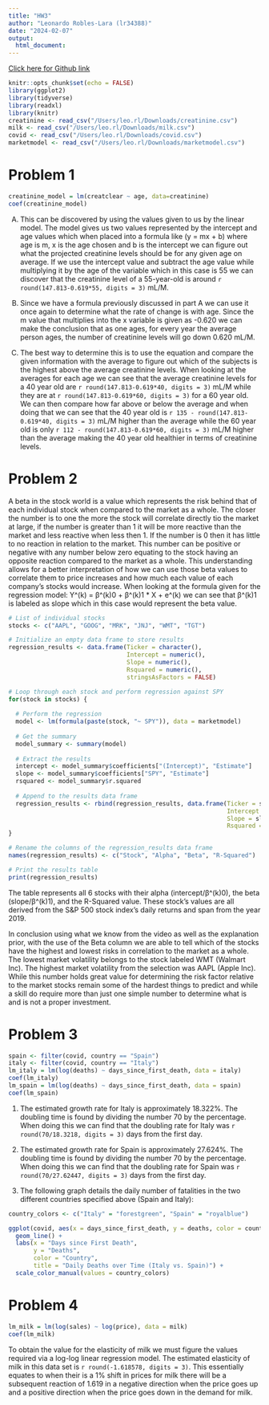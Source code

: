 ```yaml
---
title: "HW3"
author: "Leonardo Robles-Lara (lr34388)"
date: "2024-02-07"
output: 
  html_document:
---
```


[Click here for Github link](https://github.com/leo-rl-1230/HW3)

```r
knitr::opts_chunk$set(echo = FALSE)
library(ggplot2)
library(tidyverse)
library(readxl)
library(knitr)
creatinine <- read_csv("/Users/leo.rl/Downloads/creatinine.csv")
milk <- read_csv("/Users/leo.rl/Downloads/milk.csv")
covid <- read_csv("/Users/leo.rl/Downloads/covid.csv")
marketmodel <- read_csv("/Users/leo.rl/Downloads/marketmodel.csv")
```


# Problem 1

```r
creatinine_model = lm(creatclear ~ age, data=creatinine)
coef(creatinine_model)
```

A) 
This can be discovered by using the values given to us by the linear model. The model gives us two values represented by the intercept and age values which when placed into a formula like (y = mx + b) where age is m, x is the age chosen and b is the intercept we can figure out what the projected creatinine levels should be for any given age on average. If we use the intercept value and subtract the age value while multiplying it by the age of the variable which in this case is 55 we can discover that the creatinine level of a 55-year-old is around `r round(147.813-0.619*55, digits = 3)` mL/M.

B)
Since we have a formula previously discussed in part A we can use it once again to determine what the rate of change is with age. Since the m value that multiplies into the x variable is given as -0.620 we can make the conclusion that as one ages, for every year the average person ages, the number of creatinine levels will go down 0.620 mL/M.  

C) 
The best way to determine this is to use the equation and compare the given information with the average to figure out which of the subjects is the highest above the average creatinine levels. When looking at the averages for each age we can see that the average creatinine levels for a 40 year old are `r round(147.813-0.619*40, digits = 3)` mL/M while they are at `r round(147.813-0.619*60, digits = 3)` for a 60 year old. We can then compare how far above or below the average and when doing that we can see that the 40 year old is `r 135 - round(147.813-0.619*40, digits = 3)` mL/M higher than the average while the 60 year old is only `r 112 - round(147.813-0.619*60, digits = 3)` mL/M higher than the average making the 40 year old healthier in terms of creatinine levels.


# Problem 2

A beta in the stock world is a value which represents the risk behind that of each individual stock when compared to the market as a whole. The closer the number is to one the more the stock will correlate directly tio the market at large, if the number is greater than 1 it will be more reactive than the market and less reactive when less then 1. If the number is 0 then it has little to no reaction in relation to the market. This number can be positive or negative with any number below zero equating to the stock having an opposite reaction compared to the market as a whole. This understanding allows for a better interpretation of how we can use those beta values to correlate them to price increases and how much each value of each company's stocks would increase. When looking at the formula given for the regression model: Y^(k) = β^(k)0 + β^(k)1 * X + e^(k) we can see that β^(k)1 is labeled as slope which in this case would represent the beta value.


```r
# List of individual stocks
stocks <- c("AAPL", "GOOG", "MRK", "JNJ", "WMT", "TGT")

# Initialize an empty data frame to store results
regression_results <- data.frame(Ticker = character(),
                                 Intercept = numeric(),
                                 Slope = numeric(),
                                 Rsquared = numeric(),
                                 stringsAsFactors = FALSE)

# Loop through each stock and perform regression against SPY
for(stock in stocks) {
  
  # Perform the regression
  model <- lm(formula(paste(stock, "~ SPY")), data = marketmodel)
  
  # Get the summary
  model_summary <- summary(model)
  
  # Extract the results
  intercept <- model_summary$coefficients["(Intercept)", "Estimate"]
  slope <- model_summary$coefficients["SPY", "Estimate"]
  rsquared <- model_summary$r.squared
  
  # Append to the results data frame
  regression_results <- rbind(regression_results, data.frame(Ticker = stock,
                                                             Intercept = intercept,
                                                             Slope = slope,
                                                             Rsquared = rsquared))
}

# Rename the columns of the regression_results data frame
names(regression_results) <- c("Stock", "Alpha", "Beta", "R-Squared")

# Print the results table
print(regression_results)
```

The table represents all 6 stocks with their alpha (intercept/β^(k)0), the beta (slope/β^(k)1), and the R-Squared value. These stock's values are all derived from the S&P 500 stock index's daily returns and span from the year 2019.

In conclusion using what we know from the video as well as the explanation prior, with the use of the Beta column we are able to tell which of the stocks have the highest and lowest risks in correlation to the market as a whole. The lowest market volatility belongs to the stock labeled WMT (Walmart Inc). The highest market volatility from the selection was AAPL (Apple Inc). While this number holds great value for determining the risk factor relative to the market stocks remain some of the hardest things to predict and while a skill do require more than just one simple number to determine what is and is not a proper investment.



# Problem 3

```r
spain <- filter(covid, country == "Spain")
italy <- filter(covid, country == "Italy")
lm_italy = lm(log(deaths) ~ days_since_first_death, data = italy)
coef(lm_italy)
lm_spain = lm(log(deaths) ~ days_since_first_death, data = spain)
coef(lm_spain)
```

1.
The estimated growth rate for Italy is approximately 18.322%. The doubling time is found by dividing the number 70 by the percentage. When doing this we can find that the doubling rate for Italy was `r round(70/18.3218, digits = 3)` days from the first day.


2.
The estimated growth rate for Spain is approximately 27.624%. The doubling time is found by dividing the number 70 by the percentage. When doing this we can find that the doubling rate for Spain was `r round(70/27.62447, digits = 3)` days from the first day.


3.
The following graph details the daily number of fatalities in the two different countries specified above (Spain and Italy):

```r
country_colors <- c("Italy" = "forestgreen", "Spain" = "royalblue")

ggplot(covid, aes(x = days_since_first_death, y = deaths, color = country)) + 
  geom_line() + 
  labs(x = "Days since First Death", 
       y = "Deaths", 
       color = "Country", 
       title = "Daily Deaths over Time (Italy vs. Spain)") +
  scale_color_manual(values = country_colors)
```


# Problem 4

```r
lm_milk = lm(log(sales) ~ log(price), data = milk)
coef(lm_milk)
```

To obtain the value for the elasticity of milk we must figure the values required via a log-log linear regression model. The estimated elasticity of milk in this data set is `r round(-1.618578, digits = 3)`. This essentially equates to when their is a 1% shift in prices for milk there will be a subsequent reaction of 1.619 in a negative direction when the price goes up and a positive direction when the price goes down in the demand for milk. 




